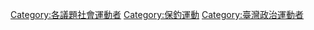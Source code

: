 {{Catnav|頁面分類|人類社會|運動|社會運動|社會活動家}}
{{Catnav|頁面分類|人類社會|人物|各職業人物|社會活動家}}
{{Catnav|頁面分類|各種主題的頁面分類|按國家分類|各國外交|日本外交|中日關係|保釣運動}}
{{Catnav|頁面分類|各種主題的頁面分類|按國家分類|各國外交|中国外交|中日關係|保釣運動}}

{{catmore|保釣人士}}

[[Category:各議題社會運動者|Category:各議題社會運動者]]
[[Category:保釣運動|Category:保釣運動]]
[[Category:臺灣政治運動者|Category:臺灣政治運動者]]